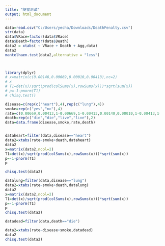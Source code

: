 ```yaml
---
title: "随堂测试"
output: html_document
---
```

```r
data=read.csv("C:/Users/yecha/Downloads/DeathPenalty.csv")
str(data)
data$VRace=factor(data$VRace)
data$Death=factor(data$Death)
data2 = xtabs( ~ VRace + Death + Agg,data)
data2
mantelhaen.test(data2,alternative = "less")

  
```
```r
library(dplyr)
# x=matrix(c(0.00140,0.00669,0.00010,0.00413),nc=2)
# x
# T1=det(x)/sqrt(prod(colSums(x),rowSums(x)))*sqrt(sum(x))
# p=-1-pnorm(T1)
# chisq.test()

disease=c(rep(c("heart"),4),rep(c("lung"),4))
smoke=rep(c("yes","no"),4)
rate=c(0.00669,0.00413,1-0.00669,1-0.00413,0.00140,0.00010,1-0.00413,1-0.00010)
death=rep(c("die","die","live","live"),2)
data=data.frame(disease,smoke,rate,death)


dataheart=filter(data,disease=="heart")
data2=xtabs(rate~smoke+death,dataheart)
data2
x=matrix(data2,ncol=2)
T1=det(x)/sqrt(prod(colSums(x),rowSums(x)))*sqrt(sum(x))
p=-1-pnorm(T1)
p

chisq.test(data2)
```


```r
datalung=filter(data,disease=="lung")
data2=xtabs(rate~smoke+death,datalung)
data2
x=matrix(data2,ncol=2)
T1=det(x)/sqrt(prod(colSums(x),rowSums(x)))*sqrt(sum(x))
p=-1-pnorm(T1)
p
chisq.test(data2)

datadead=filter(data,death=="die")

data2=xtabs(rate~disease+smoke,datadead)
data2
chisq.test(data2)
```


```r
```


